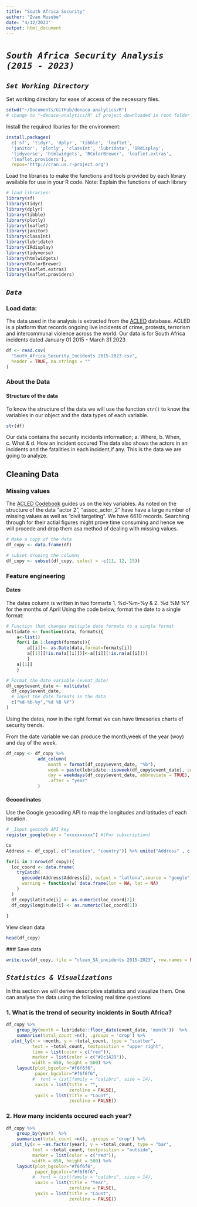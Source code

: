 ```yaml
---
title: "South Africa Security"
author: "Ivan Musebe"
date: "4/12/2023"
output: html_document
---
```

# _`South Africa Security Analysis (2015 - 2023)`_

## _`Set Working Directory`_
Set working directory for ease of access of the necessary files.
```r
setwd("~/Documents/GitHub/denaco-analytics/R") 
# change to "~denaco-analytics/R" if project downloaded in root folder
```

Install the required libaries for the environment:
```r
install.packages(
  c('sf', 'tidyr', 'dplyr', 'tibble', 'leaflet',
  'janitor', 'plotly', 'classInt', 'lubridate', 'IRdisplay', 
  'tidyverse', 'htmlwidgets', 'RColorBrewer', 'leaflet.extras',
  'leaflet.providers'),
  repos='http://cran.us.r-project.org')
```

Load the libraries to make the functions and tools provided by each library available for use in your R code.
Note: Explain the functions of each library
```r
# load libraries:
library(sf)
library(tidyr)
library(dplyr)
library(tibble)
library(plotly)
library(leaflet)
library(janitor)
library(classInt)
library(lubridate)
library(IRdisplay)
library(tidyverse)
library(htmlwidgets)
library(RColorBrewer)
library(leaflet.extras)
library(leaflet.providers)
```

## _`Data`_
### Load data:
The data used in the analysis is extracted from the [ACLED](https://acleddata.com/) database. ACLED is a platform that records ongoing live incidents of crime, protests, terrorism and intercommunal violence across the world.
Our data is for South Africa incidents dated January 01 2015 - March 31 2023
```r
df <- read.csv(
  "South_Africa_Security_Incidents 2015-2023.csv",
  header = TRUE, na.strings = ""
)
```

### About the Data
#### Structure of the data
To know the structure of the data we will use the function `str()` to know the variables in our object and the data types of each variable.
```r
str(df)
```
Our data contains the security incidents information;
  a. Where,
  b. When,
  c. What &
  d. How an incident occured
The data also shows the actors in an incidents and the fatalities in each incident,if any.
This is the data we are going to analyze.

## Cleaning Data
### Missing values
The [ACLED Codebook](https://acleddata.com/acleddatanew/wp-content/uploads/2021/11/ACLED_Codebook_v1_January-2021.pdf) guides us on the key variables.
As noted on the structure of the data "actor 2", "assoc_actor_2" have have a large number of missing values as well as "civil targeting".
We have 6610 records. Searching through for their actial figures might prove time consuming and hence we will procede and drop them asa method of dealing with missing values.
```r
# Make a copy of the data
df_copy <- data.frame(df)

# subset droping the columns
df_copy <- subset(df_copy, select = -c(11, 12, 15))
```

### Feature engineering
#### Dates
The dates column is written in two formarts
  1. %d-%m-%y &
  2. %d %M %Y for the months of April
Using the code below, format the date to a single format:
```r
# Function that changes multiple date formats to a single format
multidate <- function(data, formats){
    a<-list()
    for(i in 1:length(formats)){
        a[[i]]<- as.Date(data,format=formats[i])
        a[[1]][!is.na(a[[i]])]<-a[[i]][!is.na(a[[i]])]
        }
    a[[1]]
    }

# Format the date variable (event_date)
df_copy$event_date <- multidate(
  df_copy$event_date,
  # input the date formats in the data
  c("%d-%b-%y","%d %B %Y")
)
```
Using the dates, now in the right format we can have timeseries charts of security trends.

From the date variable we can produce the month,week of the year (woy) and day of the week.
```r
df_copy <- df_copy %>%
            add_column(
                month = format(df_copy$event_date, "%b"),
                week = paste(lubridate::isoweek(df_copy$event_date), sep = ""),
                day = weekdays(df_copy$event_date, abbreviate = TRUE),
                .after = "year"
            )
```

#### Geocodinates
Use the Google geocoding API to map the longitudes and latitudes of each location.
```r
# _Input geocode API key
register_google(key = "xxxxxxxxxx") #(For subscription)

Co
Address <- df_copy[, c("location", "country")] %>% unite("Address" , c("location", "country"), sep = ",", na.rm = TRUE)

for(i in 1:nrow(df_copy)){
  loc_coord <- data.frame(
    tryCatch(
      geocode(Address$Address[i], output = "latlona",source = "google"),
      warning = function(w) data.frame(lon = NA, lat = NA)
    )
  )
  df_copy$latitude[i] <- as.numeric(loc_coord[2])
  df_copy$longitude[i] <- as.numeric(loc_coord[1])
      
}
```

View clean data
```r
head(df_copy)
```
 
 ### Save data
```r
write.csv(df_copy, file = "clean_SA_incidents 2015-2023", row.names = FALSE)
```

## _`Statistics & Visualizations`_
In this section we will derive descriptive statistics and visualize them.
One can analyse the data using the following real time questions

### 1. What is the trend of security incidents in South Africa?
```r
df_copy %>%
    group_by(month = lubridate::floor_date(event_date, 'month'))  %>%
    summarise(total_count =n(), .groups = 'drop') %>%
  plot_ly(x = ~month, y = ~total_count, type = "scatter",
          text = ~total_count, textposition = "upper right",
          line = list(color = c("red")),
          marker = list(color = c("#2c1429")),
          width = 650, height = 500) %>%
    layout(plot_bgcolor="#f6f6f6",
           paper_bgcolor="#f6f6f6",
          #  font = list(family = "calibri", size = 14),
           xaxis = list(title = "",
                        zeroline = FALSE),
           yaxis = list(title = "Count",
                        zeroline = FALSE))
```

### 2. How many incidents occured each year?
```r
df_copy %>%
    group_by(year)  %>%
    summarise(total_count =n(), .groups = 'drop') %>%
  plot_ly(x = ~as.factor(year), y = ~total_count, type = "bar",
          text = ~total_count, textposition = "outside",
          marker = list(color = c("red")),
          width = 650, height = 500) %>%
    layout(plot_bgcolor="#f6f6f6",
           paper_bgcolor="#f6f6f6",
          #  font = list(family = "calibri", size = 14),
           xaxis = list(title = "Year",
                        zeroline = FALSE),
           yaxis = list(title = "Count",
                        zeroline = FALSE))
```